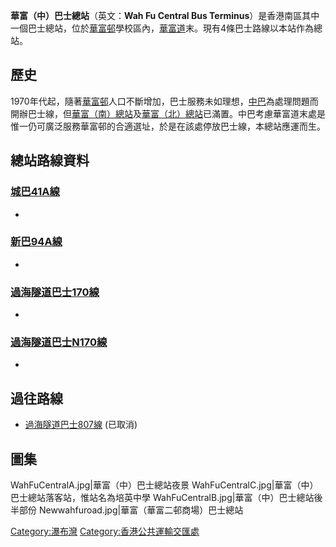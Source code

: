 {{Infobox HK Bus terminus
| image= Wah Fu (Central) Bus Terminus.jpg
| name= 華富（中）巴士總站
| engname= Wah Fu Central Bus Terminus
| district= [[南區_(香港)|南區]]
| area= 華富
| street= [[華富道|華富道]]
| opendate= 
| terminate= [[城巴|城巴]]<br>[[城巴41A線|41A]]<br>[[新巴|新巴]]<br>[[新巴94A線|94A]]<br/>過海隧道巴士<br>[[過海隧道巴士170線|170]]、[[過海隧道巴士N170線|N170]]
| via= 
| feeder= 
| nearbystreets= [[華景街|華景街]]
| nearbysights= 
| notes= 
| alternative= 
| bgcolor= blue
| fontcolor= white
|}}

'''華富（中）巴士總站'''（英文：'''Wah Fu Central Bus Terminus'''）是香港南區其中一個巴士總站，位於[[華富邨|華富邨]]學校區內，[[華富道|華富道]]末。現有4條巴士路線以本站作為總站。

==歷史==
1970年代起，隨著[[華富邨|華富邨]]人口不斷增加，巴士服務未如理想，[[中華汽車|中巴]]為處理問題而開辦巴士線，但[[華富（南）巴士總站|華富（南）總站]]及[[華富（北）巴士總站|華富（北）總站]]已滿置。中巴考慮華富道末處是惟一仍可廣泛服務華富邨的合適選址，於是在該處停放巴士線，本總站應運而生。

==總站路線資料==
===[[城巴41A線|城巴41A線]]===
*{{HK Bus Route HKIsland|41A|inline}}

===[[新巴94A線|新巴94A線]]===
*{{HK Bus Route HKIsland|94A|inline}}

===[[過海隧道巴士170線|過海隧道巴士170線]]===
*{{HK Bus Route Cross Harbour|170|inline}}

===[[過海隧道巴士N170線|過海隧道巴士N170線]]===
*{{HK Bus Route Cross Harbour|N170|inline}}
==過往路線==
*[[過海隧道巴士807線|過海隧道巴士807線]] (已取消)
==圖集==
<gallery>
WahFuCentralA.jpg|華富（中）巴士總站夜景
WahFuCentralC.jpg|華富（中）巴士總站落客站，惟站名為培英中學
WahFuCentralB.jpg|華富（中）巴士總站後半部份
Newwahfuroad.jpg|華富（華富二邨商場）巴士總站
</gallery>

{{香港南區巴士總站列表}}

[[Category:瀑布灣|Category:瀑布灣]]
[[Category:香港公共運輸交匯處|Category:香港公共運輸交匯處]]